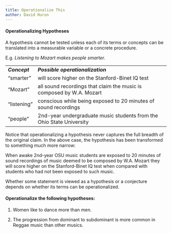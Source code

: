 ```yaml
---
title: Operationalize This
author: David Huron
---
```


#### Operationalizing Hypotheses

A hypothesis cannot be tested unless each of its terms or concepts
can be translated into a measurable variable or a concrete
procedure.

E.g. *Listening to Mozart makes people smarter.*

  --------------- ----------------------------------------------------------------------
  ***Concept***   ***Possible operationalization***
  "smarter"       will score higher on the Stanford-Binet IQ test
  "Mozart"        all sound recordings that claim the music is composed by W.A. Mozart
  "listening"     conscious while being exposed to 20 minutes of sound recordings
  "people"        2nd-year undergraduate music students from the Ohio State University
  --------------- ----------------------------------------------------------------------

Notice that operationalizing a hypothesis never captures the full
breadth of the original claim. In the above case, the hypothesis has
been transformed to something much more narrow:

When awake 2nd-year OSU music students are exposed to 20 minutes
of sound recordings of music deemed to be composed by W.A. Mozart
they will score higher on the Stanford-Binet IQ test when compared
with students who had not been exposed to such music.

Whether some statement is viewed as a hypothesis or a conjecture
depends on whether its terms can be operationalized.

#### Operationalize the following hypotheses:

1.  Women like to dance more than men.
    
2.  The progression from dominant to subdominant is more common in
    Reggae music than other musics.
